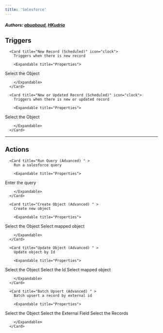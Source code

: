 ```yaml
---
title: 'Salesforce'
---
```


##### Authors: [abuaboud](https://github.com/abuaboud), [HKudria](https://github.com/HKudria)


## Triggers


      <Card title="New Record (Scheduled)" icon="clock">
        Triggers when there is new record

        <Expandable title="Properties">
          
<ResponseField name="Object" required type="Dropdown">
Select the Object
</ResponseField>
              
        </Expandable>
      </Card>
  
      <Card title="New or Updated Record (Scheduled)" icon="clock">
        Triggers when there is new or updated record

        <Expandable title="Properties">
          
<ResponseField name="Object" required type="Dropdown">
Select the Object
</ResponseField>
              
        </Expandable>
      </Card>
  

---

## Actions


      <Card title="Run Query (Advanced) " >
        Run a salesforce query

        <Expandable title="Properties">
          
<ResponseField name="Query" required type="Short_text">
Enter the query
</ResponseField>
              
        </Expandable>
      </Card>
  
      <Card title="Create Object (Advanced) " >
        Create new object

        <Expandable title="Properties">
          
<ResponseField name="Object" required type="Dropdown">
Select the Object
</ResponseField>
            
<ResponseField name="Data" required type="Json">
Select mapped object
</ResponseField>
              
        </Expandable>
      </Card>
  
      <Card title="Update Object (Advanced) " >
        Update object by Id

        <Expandable title="Properties">
          
<ResponseField name="Object" required type="Dropdown">
Select the Object
</ResponseField>
            
<ResponseField name="Id" required type="Short_text">
Select the Id
</ResponseField>
            
<ResponseField name="Data" required type="Json">
Select mapped object
</ResponseField>
              
        </Expandable>
      </Card>
  
      <Card title="Batch Upsert (Advanced) " >
        Batch upsert a record by external id

        <Expandable title="Properties">
          
<ResponseField name="Object" required type="Dropdown">
Select the Object
</ResponseField>
            
<ResponseField name="External Field" required type="Short_text">
Select the External Field
</ResponseField>
            
<ResponseField name="Records" required type="Json">
Select the Records
</ResponseField>
              
        </Expandable>
      </Card>
  
